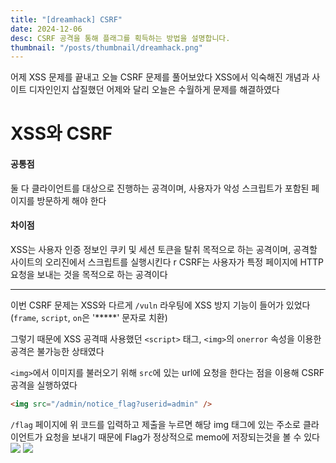 ```yaml
---
title: "[dreamhack] CSRF"
date: 2024-12-06
desc: CSRF 공격을 통해 플래그를 획득하는 방법을 설명합니다.
thumbnail: "/posts/thumbnail/dreamhack.png"
---
```


어제 XSS 문제를 끝내고 오늘 CSRF 문제를 풀어보았다
XSS에서 익숙해진 개념과 사이트 디자인인지 삽질했던 어제와 달리 오늘은 수월하게 문제를 해결하였다

# XSS와 CSRF
#### 공통점
둘 다 클라이언트를 대상으로 진행하는 공격이며, 사용자가 악성 스크립트가 포함된 페이지를 방문하게 해야 한다
#### 차이점
XSS는 사용자 인증 정보인 쿠키 및 세션 토큰을 탈취 목적으로 하는 공격이며, 공격할 사이트의 오리진에서 스크립트를 실행시킨다
r
CSRF는 사용자가 특정 페이지에 HTTP 요청을 보내는 것을 목적으로 하는 공격이다

---
이번 CSRF 문제는 XSS와 다르게 `/vuln` 라우팅에 XSS 방지 기능이 들어가 있었다 (`frame`, `script`, `on`은 '*****' 문자로 치환)

그렇기 때문에 XSS 공격때 사용했던 `<script>` 태그, `<img>`의 `onerror` 속성을 이용한 공격은 불가능한 상태였다

`<img>`에서 이미지를 불러오기 위해 `src`에 있는 url에 요청을 한다는 점을 이용해 CSRF 공격을 실행하였다

```html
<img src="/admin/notice_flag?userid=admin" />
```
`/flag` 페이지에 위 코드를 입력하고 제출을 누르면 해당 img 태그에 있는 주소로 클라이언트가 요청을 보내기 때문에 Flag가 정상적으로 memo에 저장되는것을 볼 수 있다
![](/posts/dreamhack/csrf/csrf-url.png)
![](/posts/dreamhack/csrf/csrf-flag.png)
